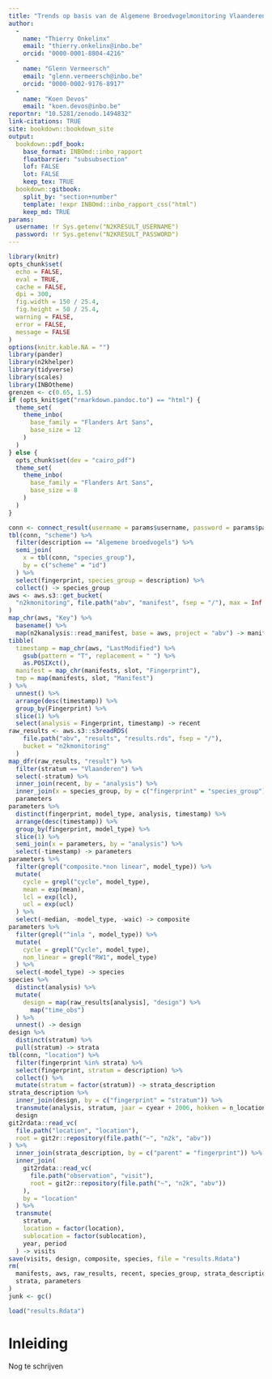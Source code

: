 ```yaml
---
title: "Trends op basis van de Algemene Broedvogelmonitoring Vlaanderen (ABV)"
author: 
  - 
    name: "Thierry Onkelinx"
    email: "thierry.onkelinx@inbo.be"
    orcid: "0000-0001-8804-4216"
  - 
    name: "Glenn Vermeersch"
    email: "glenn.vermeersch@inbo.be"
    orcid: "0000-0002-9176-8917"
  - 
    name: "Koen Devos"
    email: "koen.devos@inbo.be"
reportnr: "10.5281/zenodo.1494832"
link-citations: TRUE
site: bookdown::bookdown_site
output:
  bookdown::pdf_book:
    base_format: INBOmd::inbo_rapport
    floatbarrier: "subsubsection"
    lof: FALSE
    lot: FALSE
    keep_tex: TRUE
  bookdown::gitbook:
    split_by: "section+number"
    template: !expr INBOmd::inbo_rapport_css("html")
    keep_md: TRUE
params:
  username: !r Sys.getenv("N2KRESULT_USERNAME")
  password: !r Sys.getenv("N2KRESULT_PASSWORD")
---
```


```r
library(knitr)
opts_chunk$set(
  echo = FALSE,
  eval = TRUE,
  cache = FALSE,
  dpi = 300,
  fig.width = 150 / 25.4,
  fig.height = 50 / 25.4,
  warning = FALSE,
  error = FALSE,
  message = FALSE
)
options(knitr.kable.NA = "")
library(pander)
library(n2khelper)
library(tidyverse)
library(scales)
library(INBOtheme)
grenzen <- c(0.65, 1.5)
if (opts_knit$get("rmarkdown.pandoc.to") == "html") {
  theme_set(
    theme_inbo(
      base_family = "Flanders Art Sans",
      base_size = 12
    )
  )
} else {
  opts_chunk$set(dev = "cairo_pdf")
  theme_set(
    theme_inbo(
      base_family = "Flanders Art Sans",
      base_size = 8
    )
  )
}
```

```r
conn <- connect_result(username = params$username, password = params$password)
tbl(conn, "scheme") %>%
  filter(description == "Algemene broedvogels") %>%
  semi_join(
    x = tbl(conn, "species_group"),
    by = c("scheme" = "id")
  ) %>%
  select(fingerprint, species_group = description) %>%
  collect() -> species_group
aws <- aws.s3::get_bucket(
  "n2kmonitoring", file.path("abv", "manifest", fsep = "/"), max = Inf
)
map_chr(aws, "Key") %>%
  basename() %>%
  map(n2kanalysis::read_manifest, base = aws, project = "abv") -> manifests
tibble(
  timestamp = map_chr(aws, "LastModified") %>%
    gsub(pattern = "T", replacement = " ") %>%
    as.POSIXct(),
  manifest = map_chr(manifests, slot, "Fingerprint"),
  tmp = map(manifests, slot, "Manifest")
) %>%
  unnest() %>%
  arrange(desc(timestamp)) %>%
  group_by(Fingerprint) %>%
  slice(1) %>%
  select(analysis = Fingerprint, timestamp) -> recent
raw_results <- aws.s3::s3readRDS(
    file.path("abv", "results", "results.rds", fsep = "/"),
    bucket = "n2kmonitoring"
  )
map_dfr(raw_results, "result") %>%
  filter(stratum == "Vlaanderen") %>%
  select(-stratum) %>%
  inner_join(recent, by = "analysis") %>%
  inner_join(x = species_group, by = c("fingerprint" = "species_group")) ->
  parameters
parameters %>%
  distinct(fingerprint, model_type, analysis, timestamp) %>%
  arrange(desc(timestamp)) %>%
  group_by(fingerprint, model_type) %>%
  slice(1) %>%
  semi_join(x = parameters, by = "analysis") %>%
  select(-timestamp) -> parameters
parameters %>%
  filter(grepl("composite.*non linear", model_type)) %>%
  mutate(
    cycle = grepl("cycle", model_type),
    mean = exp(mean),
    lcl = exp(lcl),
    ucl = exp(ucl)
  ) %>%
  select(-median, -model_type, -waic) -> composite
parameters %>%
  filter(grepl("^inla ", model_type)) %>%
  mutate(
    cycle = grepl("Cycle", model_type),
    non_linear = grepl("RW1", model_type)
  ) %>%
  select(-model_type) -> species
species %>%
  distinct(analysis) %>%
  mutate(
    design = map(raw_results[analysis], "design") %>%
      map("time_obs")
  ) %>%
  unnest() -> design
design %>%
  distinct(stratum) %>%
  pull(stratum) -> strata
tbl(conn, "location") %>%
  filter(fingerprint %in% strata) %>%
  select(fingerprint, stratum = description) %>%
  collect() %>%
  mutate(stratum = factor(stratum)) -> strata_description
strata_description %>%
  inner_join(design, by = c("fingerprint" = "stratum")) %>%
  transmute(analysis, stratum, jaar = cyear + 2006, hokken = n_location) ->
  design
git2rdata::read_vc(
  file.path("location", "location"),
  root = git2r::repository(file.path("~", "n2k", "abv"))
) %>%
  inner_join(strata_description, by = c("parent" = "fingerprint")) %>%
  inner_join(
    git2rdata::read_vc(
      file.path("observation", "visit"), 
      root = git2r::repository(file.path("~", "n2k", "abv"))
    ),
    by = "location"
  ) %>%
  transmute(
    stratum,
    location = factor(location),
    sublocation = factor(sublocation),
    year, period
  ) -> visits
save(visits, design, composite, species, file = "results.Rdata")
rm(
  manifests, aws, raw_results, recent, species_group, strata_description, conn,
  strata, parameters
)
junk <- gc()
```

```r
load("results.Rdata")
```

# Inleiding {-}

Nog te schrijven

\mainmatter
